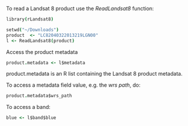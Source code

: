 To read a Landsat 8 product use the *ReadLandsat8* function:

```coffee
library(rLandsat8)

setwd("~/Downloads")
product  <- "LC82040322013219LGN00"
l <- ReadLandsat8(product)
```

Access the product metadata

```coffee
product.metadata <- l$metadata
```

product.metadata is an R list containing the Landsat 8 product metadata.

To access a metadata field value, e.g. the *wrs path*, do:

```coffee
product.metadata$wrs_path
```

To access a band:

```coffee
blue <- l$band$blue
```
